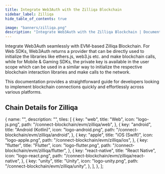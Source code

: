 ```yaml
---
title: Integrate Web3Auth with the Zilliqa Blockchain
sidebar_label: Zilliqa
hide_table_of_contents: true

image: "banners/zilliqa.png"
description: "Integrate Web3Auth with the Zilliqa Blockchain | Documentation - Web3Auth"
---
```



<SEO
  title="Integrate Web3Auth with the Zilliqa Blockchain"
  description="Integrate Web3Auth with the Zilliqa Blockchain | Documentation - Web3Auth"
  image="https://web3auth.io/docs/banners/zilliqa.png"
  slug="/connect-blockchain/evm/zilliqa"
/>

Integrate Web3Auth seamlessly with EVM-based Zilliqa Blockchain. For Web SDKs, Web3Auth returns a
provider that can be directly used to initialize the libraries like ethers.js, web3.js etc. and make
blockchain calls, while for Mobile & Gaming SDKs, the private key is available in the user scope
which can be used in a similar way to initialize the respective blockchain interaction libraries and
make calls to the network.

This documentation provides a straightforward guide for developers looking to implement blockchain
connections quickly and effortlessly across various platforms.

## Chain Details for Zilliqa

<ChainDetailsZilliqa />

  {
    name: "",
    description: "",
    tiles: [
      {
        key: "web",
        title: "Web",
        icon: "logo-js.png",
        path: "/connect-blockchain/evm/zilliqa/web",
      },
      {
        key: "android",
        title: "Android (Kotlin)",
        icon: "logo-android.png",
        path: "/connect-blockchain/evm/zilliqa/android",
      },
      {
        key: "apple",
        title: "iOS (Swift)",
        icon: "logo-apple.png",
        path: "/connect-blockchain/evm/zilliqa/ios",
      },
      {
        key: "flutter",
        title: "Flutter",
        icon: "logo-flutter.png",
        path: "/connect-blockchain/evm/zilliqa/flutter",
      },
      {
        key: "react-native",
        title: "React Native",
        icon: "logo-react.png",
        path: "/connect-blockchain/evm/zilliqa/react-native",
      },
      {
        key: "unity",
        title: "Unity",
        icon: "logo-unity.png",
        path: "/connect-blockchain/evm/zilliqa/unity",
      },
    ],
  },
];

<Tiles tileGroups={Zilliqa} />
